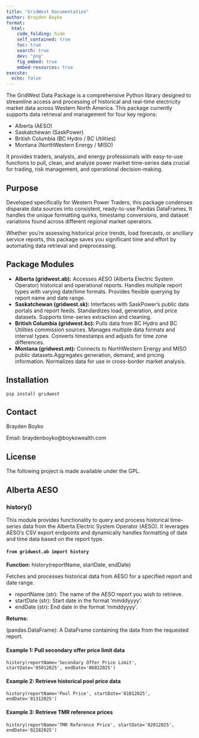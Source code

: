 ```yaml
---
title: "GridWest Documentation"
author: Brayden Boyko
format:
  html:
    code_folding: hide
    self_contained: true
    toc: true
    search: true
    dev: "png"
    fig_embed: true
    embed-resources: true
execute:
  echo: false
---
```


The GridWest Data Package is a comprehensive Python library designed to streamline access and processing of historical and real-time electricity market data across Western North America. This package currently supports data retrieval and management for four key regions:

+ Alberta (AESO)
+ Saskatchewan (SaskPower)
+ British Columbia (BC Hydro / BC Utilities)
+ Montana (NorthWestern Energy / MISO)

It provides traders, analysts, and energy professionals with easy-to-use functions to pull, clean, and analyze power market time-series data crucial for trading, risk management, and operational decision-making.

## Purpose

Developed specifically for Western Power Traders, this package condenses disparate data sources into consistent, ready-to-use Pandas DataFrames. It handles the unique formatting quirks, timestamp conversions, and dataset variations found across different regional market operators.

Whether you're assessing historical price trends, load forecasts, or ancillary service reports, this package saves you significant time and effort by automating data retrieval and preprocessing.

## Package Modules

+ __Alberta (gridwest.ab):__ Accesses AESO (Alberta Electric System Operator) historical and operational reports. Handles multiple report types with varying date/time formats. Provides flexible querying by report name and date range.
+ __Saskatchewan (gridwest.sk):__ Interfaces with SaskPower's public data portals and report feeds. Standardizes load, generation, and price datasets. Supports time-series extraction and cleaning.
+ __British Columbia (gridwest.bc):__ Pulls data from BC Hydro and BC Utilities commission sources. Manages multiple data formats and interval types. Converts timestamps and adjusts for time zone differences.
+ __Montana (gridwest.mt):__ Connects to NorthWestern Energy and MISO public datasets.Aggregates generation, demand, and pricing information. Normalizes data for use in cross-border market analysis.

## Installation

```
pip install gridwest
```

## Contact

Brayden Boyko

Email: braydenboyko@boykowealth.com

## License

The following project is made available under the GPL.


## Alberta AESO

### history()

This module provides functionality to query and process historical time-series data from the Alberta Electric System Operator (AESO). It leverages AESO's CSV export endpoints and dynamically handles formatting of date and time data based on the report type.

#### `from gridwest.ab import history`

__Function:__ history(reportName, startDate, endDate)

Fetches and processes historical data from AESO for a specified report and date range.

+ reportName (str): The name of the AESO report you wish to retrieve.
+ startDate (str): Start date in the format 'mmddyyyy'.
+ endDate (str): End date in the format 'mmddyyyy'.

__Returns:__

(pandas.DataFrame): A DataFrame containing the data from the requested report.


#### Example 1: Pull secondary offer price limit data

`history(reportName='Secondary Offer Price Limit', startDate='05012025', endDate='06022025')`

#### Example 2: Retrieve historical pool price data

`history(reportName='Pool Price', startDate='01012025', endDate='01312025')`

#### Example 3: Retrieve TMR reference prices

`history(reportName='TMR Reference Price', startDate='02012025', endDate='02282025')`
